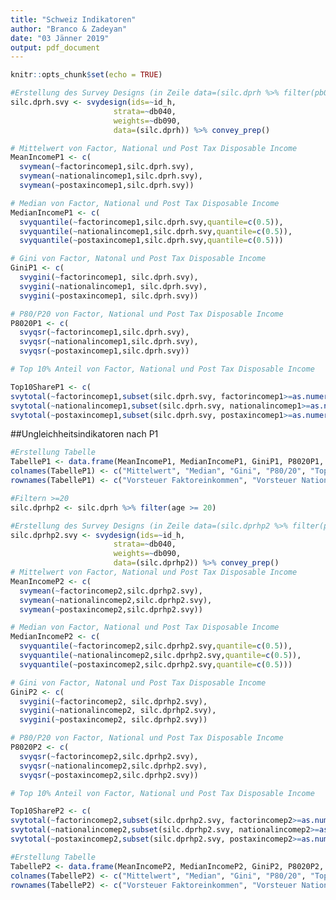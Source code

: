 ---
title: "Schweiz Indikatoren"
author: "Branco & Zadeyan"
date: "03 Jänner 2019"
output: pdf_document
---

```{r setup, include=FALSE}
knitr::opts_chunk$set(echo = TRUE)
```

```{r Ungleichheitsindikatoren nach P1, include=FALSE}


#Erstellung des Survey Designs (in Zeile data=(silc.dprh %>% filter(pb010=XX) XX Für bestimmtes Jahr eintragen)
silc.dprh.svy <- svydesign(ids=~id_h,
                       strata=~db040,
                       weights=~db090,
                       data=(silc.dprh)) %>% convey_prep()

# Mittelwert von Factor, National und Post Tax Disposable Income 
MeanIncomeP1 <- c(
  svymean(~factorincomep1,silc.dprh.svy),
  svymean(~nationalincomep1,silc.dprh.svy),
  svymean(~postaxincomep1,silc.dprh.svy))

# Median von Factor, National und Post Tax Disposable Income
MedianIncomeP1 <- c(
  svyquantile(~factorincomep1,silc.dprh.svy,quantile=c(0.5)),
  svyquantile(~nationalincomep1,silc.dprh.svy,quantile=c(0.5)),
  svyquantile(~postaxincomep1,silc.dprh.svy,quantile=c(0.5)))

# Gini von Factor, Natonal und Post Tax Disposable Income
GiniP1 <- c(
  svygini(~factorincomep1, silc.dprh.svy),
  svygini(~nationalincomep1, silc.dprh.svy),
  svygini(~postaxincomep1, silc.dprh.svy))

# P80/P20 von Factor, National und Post Tax Disposable Income
P8020P1 <- c(
  svyqsr(~factorincomep1,silc.dprh.svy),
  svyqsr(~nationalincomep1,silc.dprh.svy),
  svyqsr(~postaxincomep1,silc.dprh.svy))

# Top 10% Anteil von Factor, National und Post Tax Disposable Income

Top10ShareP1 <- c(
svytotal(~factorincomep1,subset(silc.dprh.svy, factorincomep1>=as.numeric(svyquantile(~factorincomep1,silc.dprh.svy,quantile=c(0.9)))))/svytotal(~factorincomep1,silc.dprh.svy),
svytotal(~nationalincomep1,subset(silc.dprh.svy, nationalincomep1>=as.numeric(svyquantile(~nationalincomep1,silc.dprh.svy,quantile=c(0.9)))))/svytotal(~nationalincomep1,silc.dprh.svy),
svytotal(~postaxincomep1,subset(silc.dprh.svy, postaxincomep1>=as.numeric(svyquantile(~postaxincomep1,silc.dprh.svy,quantile=c(0.9)))))/svytotal(~postaxincomep1,silc.dprh.svy))
```

##Ungleichheitsindikatoren nach P1
```{r Ungleichheitsindikatoren nach P1}
#Erstellung Tabelle
TabelleP1 <- data.frame(MeanIncomeP1, MedianIncomeP1, GiniP1, P8020P1, Top10ShareP1)
colnames(TabelleP1) <- c("Mittelwert", "Median", "Gini", "P80/20", "Top 10% Share")
rownames(TabelleP1) <- c("Vorsteuer Faktoreinkommen", "Vorsteuer Nationaleinkommen", "Nachsteuer Verfügbares Einkommen")
```



```{r Ungleichheitsindikatoren nach P2, include=FALSE}

#Filtern >=20
silc.dprhp2 <- silc.dprh %>% filter(age >= 20)

#Erstellung des Survey Designs (in Zeile data=(silc.dprhp2 %>% filter(pb010=XX) XX Für bestimmtes Jahr eintragen)
silc.dprhp2.svy <- svydesign(ids=~id_h,
                       strata=~db040,
                       weights=~db090,
                       data=(silc.dprhp2)) %>% convey_prep()
# Mittelwert von Factor, National und Post Tax Disposable Income 
MeanIncomeP2 <- c(
  svymean(~factorincomep2,silc.dprhp2.svy),
  svymean(~nationalincomep2,silc.dprhp2.svy),
  svymean(~postaxincomep2,silc.dprhp2.svy))

# Median von Factor, National und Post Tax Disposable Income
MedianIncomeP2 <- c(
  svyquantile(~factorincomep2,silc.dprhp2.svy,quantile=c(0.5)),
  svyquantile(~nationalincomep2,silc.dprhp2.svy,quantile=c(0.5)),
  svyquantile(~postaxincomep2,silc.dprhp2.svy,quantile=c(0.5)))

# Gini von Factor, Natonal und Post Tax Disposable Income
GiniP2 <- c(
  svygini(~factorincomep2, silc.dprhp2.svy),
  svygini(~nationalincomep2, silc.dprhp2.svy),
  svygini(~postaxincomep2, silc.dprhp2.svy))

# P80/P20 von Factor, National und Post Tax Disposable Income
P8020P2 <- c(
  svyqsr(~factorincomep2,silc.dprhp2.svy),
  svyqsr(~nationalincomep2,silc.dprhp2.svy),
  svyqsr(~postaxincomep2,silc.dprhp2.svy))

# Top 10% Anteil von Factor, National und Post Tax Disposable Income

Top10ShareP2 <- c(
svytotal(~factorincomep2,subset(silc.dprhp2.svy, factorincomep2>=as.numeric(svyquantile(~factorincomep2,silc.dprhp2.svy,quantile=c(0.9)))))/svytotal(~factorincomep2,silc.dprhp2.svy),
svytotal(~nationalincomep2,subset(silc.dprhp2.svy, nationalincomep2>=as.numeric(svyquantile(~nationalincomep2,silc.dprhp2.svy,quantile=c(0.9)))))/svytotal(~nationalincomep2,silc.dprhp2.svy),
svytotal(~postaxincomep2,subset(silc.dprhp2.svy, postaxincomep2>=as.numeric(svyquantile(~postaxincomep2,silc.dprhp2.svy,quantile=c(0.9)))))/svytotal(~postaxincomep2,silc.dprhp2.svy))

#Erstellung Tabelle
TabelleP2 <- data.frame(MeanIncomeP2, MedianIncomeP2, GiniP2, P8020P2, Top10ShareP2)
colnames(TabelleP2) <- c("Mittelwert", "Median", "Gini", "P80/20", "Top 10% Share")
rownames(TabelleP2) <- c("Vorsteuer Faktoreinkommen", "Vorsteuer Nationaleinkommen", "Nachsteuer Verfügbares Einkommen")
```
